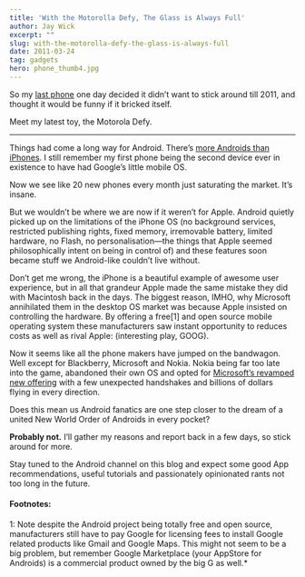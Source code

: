 ```yaml
---
title: 'With the Motorolla Defy, The Glass is Always Full'
author: Jay Wick
excerpt: ""
slug: with-the-motorolla-defy-the-glass-is-always-full
date: 2011-03-24
tag: gadgets
hero: phone_thumb4.jpg
---
```


So my [last phone](/blog/92/the-htc-magic-in-the-hands-of-yours-truly/) one day decided it didn’t want to stick around till 2011, and thought it would be funny if it bricked itself.

Meet my latest toy, the Motorola Defy.

****

<Vimeo id='21424231' />

Things had come a long way for Android. There’s [more Androids than iPhones](https://techcrunch.com/2010/11/10/gartner-android-share-jumps-to-25-5-percent-now-second-most-popular-os-worldwide/). I still remember my first phone being the second device ever in existence to have had Google’s little mobile OS.

Now we see like 20 new phones every month just saturating the market. It’s insane.

But we wouldn’t be where we are now if it weren’t for Apple. Android quietly picked up on the limitations of the iPhone OS (no background services, restricted publishing rights, fixed memory, irremovable battery, limited hardware, no Flash, no personalisation—the things that Apple seemed philosophically intent on being in control of) and these features soon became stuff we Android-like couldn’t live without.

Don’t get me wrong, the iPhone is a beautiful example of awesome user experience, but in all that grandeur Apple made the same mistake they did with Macintosh back in the days. The biggest reason, IMHO, why Microsoft annihilated them in the desktop OS market was because Apple insisted on controlling the hardware. By offering a free[1] and open source mobile operating system these manufacturers saw instant opportunity to reduces costs as well as rival Apple: (interesting play, GOOG).

Now it seems like all the phone makers have jumped on the bandwagon. Well except for Blackberry, Microsoft and Nokia. Nokia being far too late into the game, abandoned their own OS and opted for [Microsoft’s revamped new offering](https://www.engadget.com/product/windows-phone-7-series) with a few unexpected handshakes and billions of dollars flying in every direction.

Does this mean us Android fanatics are one step closer to the dream of a united New World Order of Androids in every pocket?

**Probably not.** I’ll gather my reasons and report back in a few days, so stick around for more.

Stay tuned to the Android channel on this blog and expect some good App recommendations, useful tutorials and passionately opinionated rants not too long in the future.

#### Footnotes:

1: Note despite the Android project being totally free and open source, manufacturers still have to pay Google for licensing fees to install Google related products like Gmail and Google Maps. This might not seem to be a big problem, but remember Google Marketplace (your AppStore for Androids) is a commercial product owned by the big G as well.*
